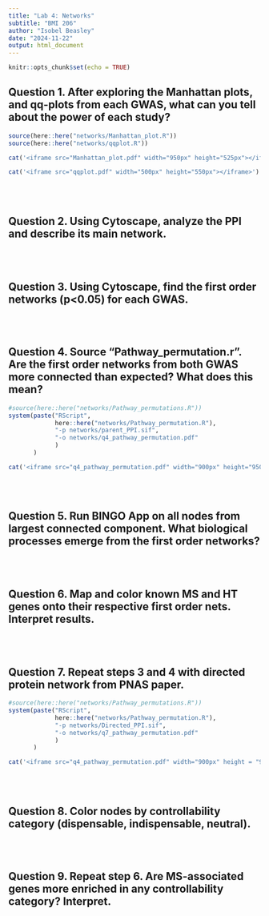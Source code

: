 ```yaml
---
title: "Lab 4: Networks"
subtitle: "BMI 206"
author: "Isobel Beasley"
date: "2024-11-22"
output: html_document
---
```


```r
knitr::opts_chunk$set(echo = TRUE)
```

## Question 1. After exploring the Manhattan plots, and qq-plots from each GWAS, what can you tell about the power of each study?

```r
source(here::here("networks/Manhattan_plot.R"))
source(here::here("networks/qqplot.R"))
```

```r
cat('<iframe src="Manhattan_plot.pdf" width="950px" height="525px"></iframe>')
```

```r
cat('<iframe src="qqplot.pdf" width="500px" height="550px"></iframe>')
```

<br>
<br>

## Question 2. Using Cytoscape, analyze the PPI and describe its main network.

<br>
<br>

## Question 3. Using Cytoscape, find the first order networks (p<0.05) for each GWAS.


<br>
<br>

## Question 4. Source “Pathway_permutation.r”. Are the first order networks from both GWAS more connected than expected? What does this mean?

```r
#source(here::here("networks/Pathway_permutations.R"))
system(paste("RScript",
             here::here("networks/Pathway_permutation.R"), 
             "-p networks/parent_PPI.sif",
             "-o networks/q4_pathway_permutation.pdf"
             )
       )
```

```r
cat('<iframe src="q4_pathway_permutation.pdf" width="900px" height="950px"></iframe>')
```

<br>
<br>

## Question 5. Run BINGO App on all nodes from largest connected component. What biological processes emerge from the first order networks?


<br>
<br>

## Question 6. Map and color known MS and HT genes onto their respective first order nets. Interpret results.

<br>
<br>

## Question 7. Repeat steps 3 and 4 with directed protein network from PNAS paper. 

```r
#source(here::here("networks/Pathway_permutations.R"))
system(paste("RScript",
             here::here("networks/Pathway_permutation.R"), 
             "-p networks/Directed_PPI.sif",
             "-o networks/q7_pathway_permutation.pdf"
             )
       )
```

```r
cat('<iframe src="q4_pathway_permutation.pdf" width="900px" height = "950px"></iframe>')
```


<br>
<br>

## Question 8. Color nodes by controllability category (dispensable, indispensable, neutral).


<br>
<br>

## Question 9. Repeat step 6. Are MS-associated genes more enriched in any controllability category? Interpret. 


<br>
<br>


